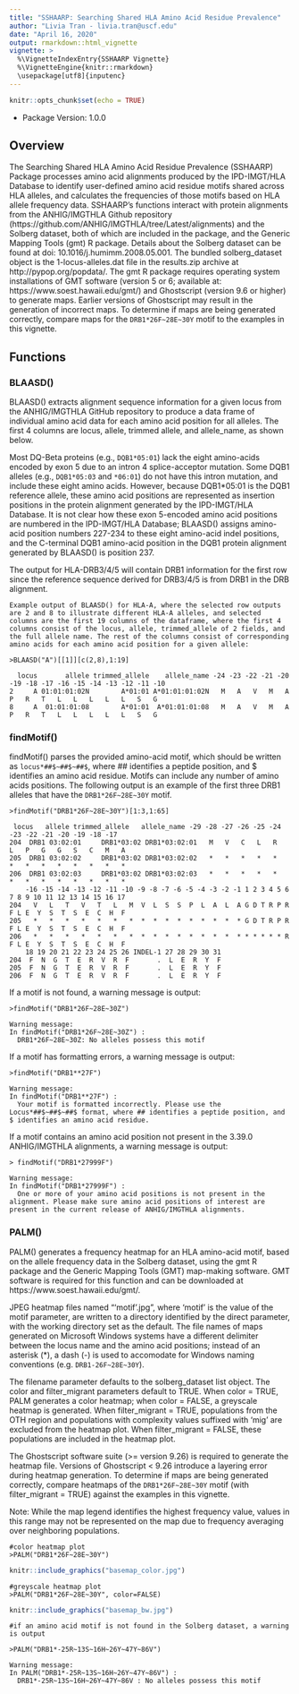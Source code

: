 ```yaml
---
title: "SSHAARP: Searching Shared HLA Amino Acid Residue Prevalence"
author: "Livia Tran - livia.tran@uscf.edu"
date: "April 16, 2020"
output: rmarkdown::html_vignette
vignette: >
  %\VignetteIndexEntry{SSHAARP Vignette}
  %\VignetteEngine{knitr::rmarkdown}
  \usepackage[utf8]{inputenc}
---
```

```r
knitr::opts_chunk$set(echo = TRUE)
```

* Package Version: 1.0.0

## Overview

The Searching Shared HLA Amino Acid Residue Prevalence (SSHAARP) Package processes amino acid alignments produced by the IPD-IMGT/HLA Database to identify user-defined amino acid residue motifs shared across HLA alleles, and calculates the frequencies of those motifs based on HLA allele frequency data. SSHAARP’s functions interact with protein alignments from the ANHIG/IMGTHLA Github repository (https://github.com/ANHIG/IMGTHLA/tree/Latest/alignments) and the Solberg dataset, both of which are included in the package, and the Generic Mapping Tools (gmt) R package. Details about the Solberg dataset can be found at doi: 10.1016/j.humimm.2008.05.001. The bundled solberg_dataset object is the 1-locus-alleles.dat file in the results.zip archive at http://pypop.org/popdata/. 
The gmt R package requires operating system installations of GMT software (version 5 or 6; available at: https://www.soest.hawaii.edu/gmt/) and Ghostscript (version 9.6 or higher) to generate maps. Earlier versions of Ghostscript may result in the generation of incorrect maps. To determine if maps are being generated correctly, compare maps for the `DRB1*26F~28E~30Y` motif to the examples in this vignette.

## Functions

### BLAASD()
BLAASD() extracts alignment sequence information for a given locus from the ANHIG/IMGTHLA GitHub repository to produce a data frame of individual amino acid data for each amino acid position for all alleles. The first 4 columns are locus, allele, trimmed allele, and allele_name, as shown below.

Most DQ-Beta proteins (e.g., `DQB1*05:01`) lack the eight amino-acids encoded by exon 5 due to an intron 4 splice-acceptor mutation. Some DQB1 alleles (e.g., `DQB1*05:03` and `*06:01`) do not have this intron mutation, and include these eight amino acids. However, because DQB1*05:01 is the DQB1 reference allele, these amino acid positions are represented as insertion positions in the protein alignment generated by the IPD-IMGT/HLA Database. It is not clear how these exon 5-encoded amino acid positions are numbered in the IPD-IMGT/HLA Database; BLAASD() assigns amino-acid position numbers 227-234 to these eight amino-acid indel positions, and the C-terminal DQB1 amino-acid position in the DQB1 protein alignment generated by BLAASD() is position 237.

The output for HLA-DRB3/4/5 will contain DRB1 information for the first row since the reference sequence derived for DRB3/4/5 is from DRB1 in the DRB alignment. 
```
Example output of BLAASD() for HLA-A, where the selected row outputs are 2 and 8 to illustrate different HLA-A alleles, and selected columns are the first 19 columns of the dataframe, where the first 4 columns consist of the locus, allele, trimmed_allele of 2 fields, and the full allele name. The rest of the columns consist of corresponding amino acids for each amino acid position for a given allele:

>BLAASD("A")[[1]][c(2,8),1:19]

  locus       allele trimmed_allele    allele_name -24 -23 -22 -21 -20 -19 -18 -17 -16 -15 -14 -13 -12 -11 -10
2     A 01:01:01:02N        A*01:01 A*01:01:01:02N   M   A   V   M   A   P   R   T   L   L   L   L   L   S   G
8     A  01:01:01:08        A*01:01  A*01:01:01:08   M   A   V   M   A   P   R   T   L   L   L   L   L   S   G
```

### findMotif()
findMotif() parses the provided amino-acid motif, which should be written as `locus*##$~##$~##$`, where ## identifies a peptide position, and $ identifies an amino acid residue. Motifs can include any number of amino acids positions. The following output is an example of the first three DRB1 alleles that have the `DRB1*26F~28E~30Y` motif. 

```
>findMotif("DRB1*26F~28E~30Y")[1:3,1:65]

 locus   allele trimmed_allele   allele_name -29 -28 -27 -26 -25 -24 -23 -22 -21 -20 -19 -18 -17
204  DRB1 03:02:01     DRB1*03:02 DRB1*03:02:01   M   V   C   L   R   L   P   G   G   S   C   M   A
205  DRB1 03:02:02     DRB1*03:02 DRB1*03:02:02   *   *   *   *   *   *   *   *   *   *   *   *   *
206  DRB1 03:02:03     DRB1*03:02 DRB1*03:02:03   *   *   *   *   *   *   *   *   *   *   *   *   *
    -16 -15 -14 -13 -12 -11 -10 -9 -8 -7 -6 -5 -4 -3 -2 -1 1 2 3 4 5 6 7 8 9 10 11 12 13 14 15 16 17
204   V   L   T   V   T   L   M  V  L  S  S  P  L  A  L  A G D T R P R F L E  Y  S  T  S  E  C  H  F
205   *   *   *   *   *   *   *  *  *  *  *  *  *  *  *  * G D T R P R F L E  Y  S  T  S  E  C  H  F
206   *   *   *   *   *   *   *  *  *  *  *  *  *  *  *  * * * * * * R F L E  Y  S  T  S  E  C  H  F
    18 19 20 21 22 23 24 25 26 INDEL-1 27 28 29 30 31
204  F  N  G  T  E  R  V  R  F       .  L  E  R  Y  F
205  F  N  G  T  E  R  V  R  F       .  L  E  R  Y  F
206  F  N  G  T  E  R  V  R  F       .  L  E  R  Y  F
```

If a motif is not found, a warning message is output:
```
>findMotif("DRB1*26F~28E~30Z")

Warning message:
In findMotif("DRB1*26F~28E~30Z") :
  DRB1*26F~28E~30Z: No alleles possess this motif
```

If a motif has formatting errors, a warning message is output:
```
>findMotif("DRB1**27F")

Warning message:
In findMotif("DRB1**27F") :
  Your motif is formatted incorrectly. Please use the Locus*##$~##$~##$ format, where ## identifies a peptide position, and $ identifies an amino acid residue.
```

If a motif contains an amino acid position not present in the 3.39.0 ANHIG/IMGTHLA alignments, a warning message is output:
```
> findMotif("DRB1*27999F")

Warning message:
In findMotif("DRB1*27999F") :
  One or more of your amino acid positions is not present in the alignment. Please make sure amino acid positions of interest are present in the current release of ANHIG/IMGTHLA alignments.
```


### PALM() 

PALM() generates a frequency heatmap for an HLA amino-acid motif, based on the allele frequency data in the Solberg dataset, using the gmt R package and the Generic Mapping Tools (GMT) map-making software. GMT software is required for this function and can be downloaded at https://www.soest.hawaii.edu/gmt/.

JPEG heatmap files named “‘motif’.jpg”, where ‘motif’ is the value of the motif parameter, are written to a directory identified by the direct parameter, with the working directory set as the default. The file names of maps generated on Microsoft Windows systems have a different delimiter between the locus name and the amino acid positions; instead of an asterisk (*), a dash (-) is used to accomodate for Windows naming conventions (e.g. `DRB1-26F~28E~30Y`).

The filename parameter defaults to the solberg_dataset list object. The color and filter_migrant parameters default to TRUE. When color = TRUE, PALM generates a color heatmap; when color = FALSE, a greyscale heatmap is generated. When filter_migrant = TRUE, populations from the OTH region and populations with complexity values suffixed with ‘mig’ are excluded from the heatmap plot. When filter_migrant = FALSE, these populations are included in the heatmap plot.

The Ghostscript software suite (>= version 9.26) is required to generate the heatmap file. Versions of Ghostscript < 9.26 introduce a layering error during heatmap generation. To determine if maps are being generated correctly, compare heatmaps of the `DRB1*26F~28E~30Y` motif (with filter_migrant = TRUE) against the examples in this vignette.

Note: While the map legend identifies the highest frequency value, values in this range may not be represented on the map due to frequency averaging over neighboring populations.

```
#color heatmap plot
>PALM("DRB1*26F~28E~30Y")
```

```r
knitr::include_graphics("basemap_color.jpg")
```
  
```
#greyscale heatmap plot
>PALM("DRB1*26F~28E~30Y", color=FALSE)
```

```r
knitr::include_graphics("basemap_bw.jpg")
```
  
```
#if an amino acid motif is not found in the Solberg dataset, a warning is output

>PALM("DRB1*-25R~13S~16H~26Y~47Y~86V")

Warning message:
In PALM("DRB1*-25R~13S~16H~26Y~47Y~86V") :
  DRB1*-25R~13S~16H~26Y~47Y~86V : No alleles possess this motif
```



